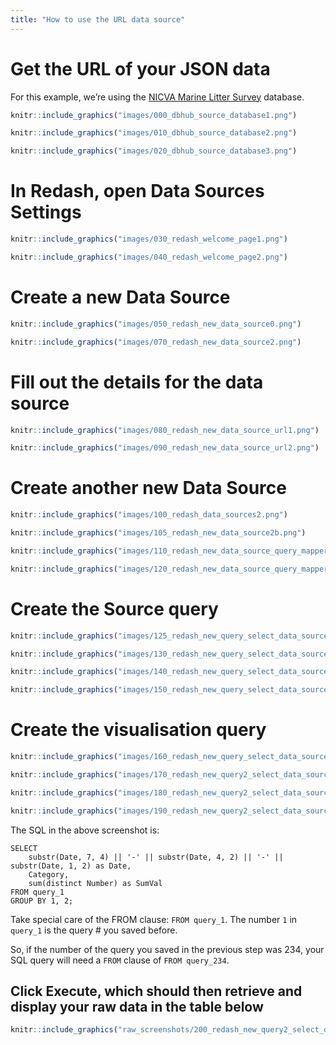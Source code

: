 ```yaml
---
title: "How to use the URL data source"
---
```


# Get the URL of your JSON data

For this example, we're using the [NICVA Marine Litter Survey](https://dbhub.io/nicva/Marine%20Litter%20Survey%20(Keep%20Northern%20Ireland%20Beautiful).sqlite) database.

```r
knitr::include_graphics("images/000_dbhub_source_database1.png")
```

```r
knitr::include_graphics("images/010_dbhub_source_database2.png")
```

```r
knitr::include_graphics("images/020_dbhub_source_database3.png")
```

# In Redash, open Data Sources Settings

```r
knitr::include_graphics("images/030_redash_welcome_page1.png")
```

```r
knitr::include_graphics("images/040_redash_welcome_page2.png")
```

# Create a new Data Source

```r
knitr::include_graphics("images/050_redash_new_data_source0.png")
```

```r
knitr::include_graphics("images/070_redash_new_data_source2.png")
```

# Fill out the details for the data source

```r
knitr::include_graphics("images/080_redash_new_data_source_url1.png")
```

```r
knitr::include_graphics("images/090_redash_new_data_source_url2.png")
```

# Create another new Data Source

```r
knitr::include_graphics("images/100_redash_data_sources2.png")
```

```r
knitr::include_graphics("images/105_redash_new_data_source2b.png")
```

```r
knitr::include_graphics("images/110_redash_new_data_source_query_mapper1.png")
```

```r
knitr::include_graphics("images/120_redash_new_data_source_query_mapper2.png")
```

# Create the Source query

```r
knitr::include_graphics("images/125_redash_new_query_select_data_source0.png")
```

```r
knitr::include_graphics("images/130_redash_new_query_select_data_source1.png")
```

```r
knitr::include_graphics("images/140_redash_new_query_select_data_source2.png")
```

```r
knitr::include_graphics("images/150_redash_new_query_select_data_source3.png")
```

# Create the visualisation query

```r
knitr::include_graphics("images/160_redash_new_query_select_data_source4.png")
```

```r
knitr::include_graphics("images/170_redash_new_query2_select_data_source1.png")
```

```r
knitr::include_graphics("images/180_redash_new_query2_select_data_source2.png")
```

```r
knitr::include_graphics("images/190_redash_new_query2_select_data_source3.png")
```

The SQL in the above screenshot is:

```
SELECT
    substr(Date, 7, 4) || '-' || substr(Date, 4, 2) || '-' || substr(Date, 1, 2) as Date,
    Category,
    sum(distinct Number) as SumVal
FROM query_1
GROUP BY 1, 2;
```

Take special care of the FROM clause: `FROM query_1`.  The number `1` in `query_1`
is the query # you saved before.

So, if the number of the query you saved in the previous step was 234, your SQL
query will need a `FROM` clause of `FROM query_234`.

## Click Execute, which should then retrieve and display your raw data in the table below

```r
knitr::include_graphics("raw_screenshots/200_redash_new_query2_select_data_source4.png")
```
